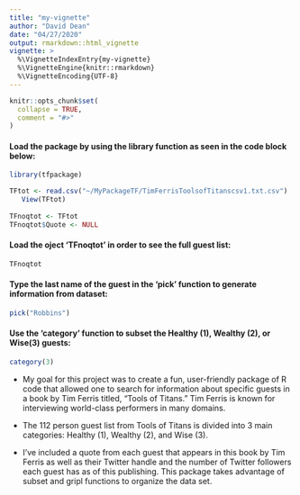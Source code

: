 ---
title: "my-vignette"
author: "David Dean"
date: "04/27/2020"
output: rmarkdown::html_vignette
vignette: >
  %\VignetteIndexEntry{my-vignette}
  %\VignetteEngine{knitr::rmarkdown}
  %\VignetteEncoding{UTF-8}
---
```{r, include = FALSE}
knitr::opts_chunk$set(
  collapse = TRUE,
  comment = "#>"
)
```


#### Load the package by using the library function as seen in the code block below:
```{r setup}
library(tfpackage)
```

```{r, include = FALSE}

TFtot <- read.csv("~/MyPackageTF/TimFerrisToolsofTitanscsv1.txt.csv")
   View(TFtot)
   
TFnoqtot <- TFtot
TFnoqtot$Quote <- NULL

```

#### Load the oject 'TFnoqtot' in order to see the full guest list:
```{r}
TFnoqtot

```


#### Type the last name of the guest in the 'pick' function to generate information from dataset:
```{r}
pick("Robbins")

```

#### Use the 'category' function to subset the Healthy (1), Wealthy (2), or Wise(3) guests:
```{r}
category(3)

```

- My goal for this project was to create a fun, user-friendly package of R code that allowed one to search for information about specific guests in a book by Tim Ferris titled, "Tools of Titans." Tim Ferris is known for interviewing world-class performers in many domains. 

- The 112 person guest list from Tools of Titans is divided into 3 main categories: Healthy (1), Wealthy (2), and Wise (3). 

- I've included a quote from each guest that appears in this book by Tim Ferris as well as their Twitter handle and the number of Twitter followers each guest has as of this publishing. This package takes advantage of subset and gripl functions to organize the data set. 

